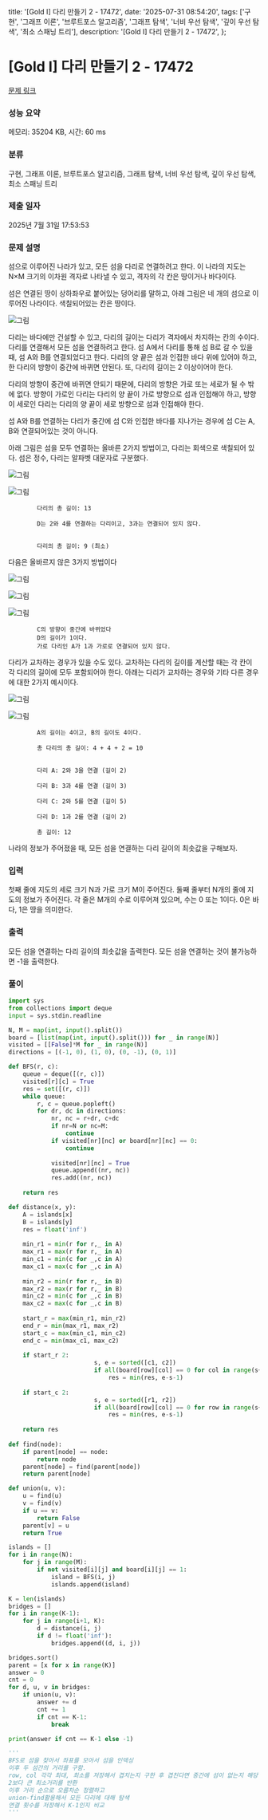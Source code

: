   title: '[Gold I] 다리 만들기 2 - 17472',
  date: '2025-07-31 08:54:20',
  tags: ['구현', '그래프 이론', '브루트포스 알고리즘', '그래프 탐색', '너비 우선 탐색', '깊이 우선 탐색', '최소 스패닝 트리'],
  description: '[Gold I] 다리 만들기 2 - 17472',
};

# [Gold I] 다리 만들기 2 - 17472 

[문제 링크](https://www.acmicpc.net/problem/17472) 

### 성능 요약

메모리: 35204 KB, 시간: 60 ms

### 분류

구현, 그래프 이론, 브루트포스 알고리즘, 그래프 탐색, 너비 우선 탐색, 깊이 우선 탐색, 최소 스패닝 트리

### 제출 일자

2025년 7월 31일 17:53:53

### 문제 설명

섬으로 이루어진 나라가 있고, 모든 섬을 다리로 연결하려고 한다. 이 나라의 지도는 N×M 크기의 이차원 격자로 나타낼 수 있고, 격자의 각 칸은 땅이거나 바다이다.

섬은 연결된 땅이 상하좌우로 붙어있는 덩어리를 말하고, 아래 그림은 네 개의 섬으로 이루어진 나라이다. 색칠되어있는 칸은 땅이다.

![그림](https://upload.acmicpc.net/38cb578e-b289-4b72-841e-422a1458d617/-/preview/)

다리는 바다에만 건설할 수 있고, 다리의 길이는 다리가 격자에서 차지하는 칸의 수이다. 다리를 연결해서 모든 섬을 연결하려고 한다. 섬 A에서 다리를 통해 섬 B로 갈 수 있을 때, 섬 A와 B를 연결되었다고 한다. 다리의 양 끝은 섬과 인접한 바다 위에 있어야 하고, 한 다리의 방향이 중간에 바뀌면 안된다. 또, 다리의 길이는 2 이상이어야 한다.

다리의 방향이 중간에 바뀌면 안되기 때문에, 다리의 방향은 가로 또는 세로가 될 수 밖에 없다. 방향이 가로인 다리는 다리의 양 끝이 가로 방향으로 섬과 인접해야 하고, 방향이 세로인 다리는 다리의 양 끝이 세로 방향으로 섬과 인접해야 한다.

섬 A와 B를 연결하는 다리가 중간에 섬 C와 인접한 바다를 지나가는 경우에 섬 C는 A, B와 연결되어있는 것이 아니다. 

아래 그림은 섬을 모두 연결하는 올바른 2가지 방법이고, 다리는 회색으로 색칠되어 있다. 섬은 정수, 다리는 알파벳 대문자로 구분했다.

	
		
			

![그림](https://upload.acmicpc.net/41f71ecc-97b4-4351-b741-4b8336576246/-/preview/)

			

![그림](https://upload.acmicpc.net/3b158fdf-74ba-47d7-a224-9e5b753b8453/-/preview/)

		
		
			
			다리의 총 길이: 13

			D는 2와 4를 연결하는 다리이고, 3과는 연결되어 있지 않다.
			
			
			다리의 총 길이: 9 (최소)
			
		
	

다음은 올바르지 않은 3가지 방법이다

	
		
			

![그림](https://upload.acmicpc.net/c7c663a1-4ebb-4c89-9a6a-4157513c1a30/-/preview/)

			

![그림](https://upload.acmicpc.net/390361f9-0647-4ff8-9709-7c1de26c0929/-/preview/)

			

![그림](https://upload.acmicpc.net/2a1d4415-0a0d-4508-8a14-1956fdf650ec/-/preview/)

		
		
			C의 방향이 중간에 바뀌었다
			D의 길이가 1이다.
			가로 다리인 A가 1과 가로로 연결되어 있지 않다.
		
	

다리가 교차하는 경우가 있을 수도 있다. 교차하는 다리의 길이를 계산할 때는 각 칸이 각 다리의 길이에 모두 포함되어야 한다. 아래는 다리가 교차하는 경우와 기타 다른 경우에 대한 2가지 예시이다.

	
		
			

![그림](https://upload.acmicpc.net/b6f340e2-8248-4385-9a6a-546e7a2648e4/-/preview/)

			

![그림](https://upload.acmicpc.net/dd98ec33-6796-455d-a612-8db31a9806f0/-/preview/)

		
		
			
			A의 길이는 4이고, B의 길이도 4이다.

			총 다리의 총 길이: 4 + 4 + 2 = 10
			
			
			다리 A: 2와 3을 연결 (길이 2)

			다리 B: 3과 4를 연결 (길이 3)

			다리 C: 2와 5를 연결 (길이 5)

			다리 D: 1과 2를 연결 (길이 2)

			총 길이: 12
			
		
	

나라의 정보가 주어졌을 때, 모든 섬을 연결하는 다리 길이의 최솟값을 구해보자.

### 입력 

 첫째 줄에 지도의 세로 크기 N과 가로 크기 M이 주어진다. 둘째 줄부터 N개의 줄에 지도의 정보가 주어진다. 각 줄은 M개의 수로 이루어져 있으며, 수는 0 또는 1이다. 0은 바다, 1은 땅을 의미한다.

### 출력 

 모든 섬을 연결하는 다리 길이의 최솟값을 출력한다. 모든 섬을 연결하는 것이 불가능하면 -1을 출력한다.

### 풀이
```python
import sys
from collections import deque
input = sys.stdin.readline

N, M = map(int, input().split())
board = [list(map(int, input().split())) for _ in range(N)]
visited = [[False]*M for _ in range(N)]
directions = [(-1, 0), (1, 0), (0, -1), (0, 1)]

def BFS(r, c):
    queue = deque([(r, c)])
    visited[r][c] = True
    res = set([(r, c)])
    while queue:
        r, c = queue.popleft()
        for dr, dc in directions:
            nr, nc = r+dr, c+dc
            if nr=N or nc=M:
                continue
            if visited[nr][nc] or board[nr][nc] == 0:
                continue
            
            visited[nr][nc] = True
            queue.append((nr, nc))
            res.add((nr, nc))
    
    return res

def distance(x, y):
    A = islands[x]
    B = islands[y]
    res = float('inf')
    
    min_r1 = min(r for r,_ in A)
    max_r1 = max(r for r,_ in A)
    min_c1 = min(c for _,c in A)
    max_c1 = max(c for _,c in A)
    
    min_r2 = min(r for r,_ in B)
    max_r2 = max(r for r,_ in B)
    min_c2 = min(c for _,c in B)
    max_c2 = max(c for _,c in B)
    
    start_r = max(min_r1, min_r2)
    end_r = min(max_r1, max_r2)
    start_c = max(min_c1, min_c2)
    end_c = min(max_c1, max_c2)
    
    if start_r 2:
                        s, e = sorted([c1, c2])
                        if all(board[row][col] == 0 for col in range(s+1, e)):
                            res = min(res, e-s-1)
    
    if start_c 2:
                        s, e = sorted([r1, r2])
                        if all(board[row][col] == 0 for row in range(s+1, e)):
                            res = min(res, e-s-1)
    
    return res
    
def find(node):
    if parent[node] == node:
        return node
    parent[node] = find(parent[node])
    return parent[node]

def union(u, v):
    u = find(u)
    v = find(v)
    if u == v:
        return False
    parent[v] = u
    return True

islands = []
for i in range(N):
    for j in range(M):
        if not visited[i][j] and board[i][j] == 1:
            island = BFS(i, j)
            islands.append(island)

K = len(islands)
bridges = []
for i in range(K-1):
    for j in range(i+1, K):
        d = distance(i, j)
        if d != float('inf'):
            bridges.append((d, i, j))

bridges.sort()
parent = [x for x in range(K)]
answer = 0
cnt = 0
for d, u, v in bridges:
    if union(u, v):
        answer += d
        cnt += 1
        if cnt == K-1:
            break

print(answer if cnt == K-1 else -1)

'''
BFS로 섬을 찾아서 좌표를 모아서 섬을 인덱싱
이후 두 섬간의 거리를 구함.
row, col 각각 최대, 최소를 저장해서 겹치는지 구한 후 겹친다면 중간에 섬이 없는지 해당 행,열에 대해 검사.
2보다 큰 최소거리를 반환
이후 거리 순으로 오름차순 정렬하고
union-find활용해서 모든 다리에 대해 탐색
연결 횟수를 저장해서 K-1인지 비교
'''
```
